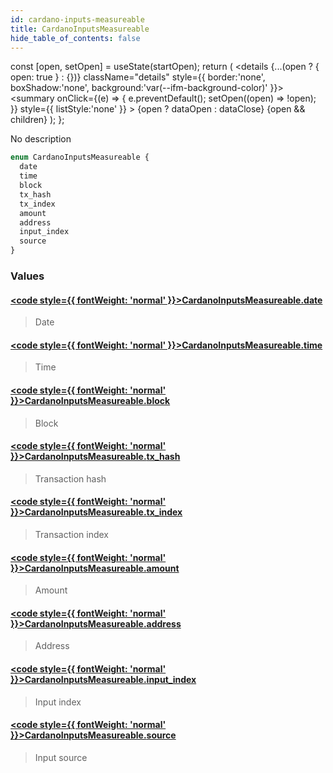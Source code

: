 ```yaml
---
id: cardano-inputs-measureable
title: CardanoInputsMeasureable
hide_table_of_contents: false
---
```







  const [open, setOpen] = useState(startOpen);
  return (
    <details {...(open ? { open: true } : {})} className="details" style={{ border:'none', boxShadow:'none', background:'var(--ifm-background-color)' }}>
      <summary
        onClick={(e) => {
          e.preventDefault();
          setOpen((open) => !open);
        }}
        style={{ listStyle:'none' }}
      >
      {open ? dataOpen : dataClose}
      </summary>
      {open && children}
    </details>
  );
};








No description


```graphql
enum CardanoInputsMeasureable {
  date
  time
  block
  tx_hash
  tx_index
  amount
  address
  input_index
  source
}
```




### Values

#### [<code style={{ fontWeight: 'normal' }}>CardanoInputsMeasureable.<b>date</b></code>](#)  
> 
> 
> Date
> 

#### [<code style={{ fontWeight: 'normal' }}>CardanoInputsMeasureable.<b>time</b></code>](#)  
> 
> 
> Time
> 

#### [<code style={{ fontWeight: 'normal' }}>CardanoInputsMeasureable.<b>block</b></code>](#)  
> 
> 
> Block
> 

#### [<code style={{ fontWeight: 'normal' }}>CardanoInputsMeasureable.<b>tx_hash</b></code>](#)  
> 
> 
> Transaction hash
> 

#### [<code style={{ fontWeight: 'normal' }}>CardanoInputsMeasureable.<b>tx_index</b></code>](#)  
> 
> 
> Transaction index
> 

#### [<code style={{ fontWeight: 'normal' }}>CardanoInputsMeasureable.<b>amount</b></code>](#)  
> 
> 
> Amount
> 

#### [<code style={{ fontWeight: 'normal' }}>CardanoInputsMeasureable.<b>address</b></code>](#)  
> 
> 
> Address
> 

#### [<code style={{ fontWeight: 'normal' }}>CardanoInputsMeasureable.<b>input_index</b></code>](#)  
> 
> 
> Input index
> 

#### [<code style={{ fontWeight: 'normal' }}>CardanoInputsMeasureable.<b>source</b></code>](#)  
> 
> 
> Input source
> 



